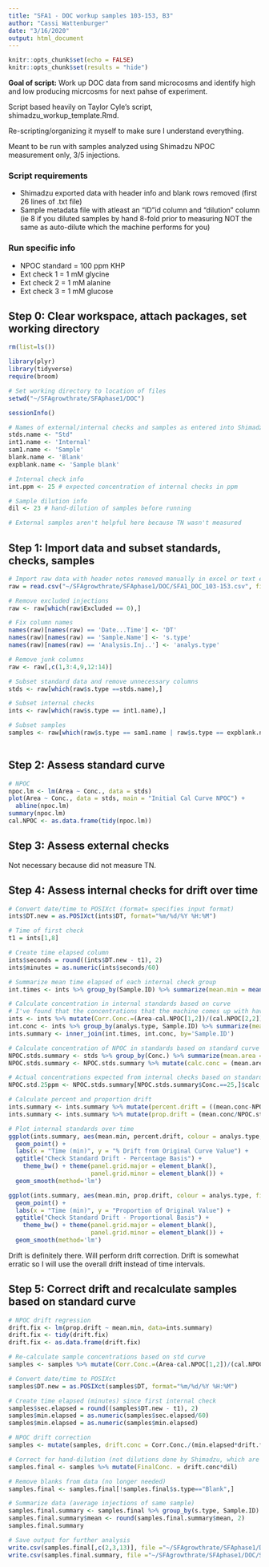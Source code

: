 ```yaml
---
title: "SFA1 - DOC workup samples 103-153, B3"
author: "Cassi Wattenburger"
date: "3/16/2020"
output: html_document
---
```


```r
knitr::opts_chunk$set(echo = FALSE)
knitr::opts_chunk$set(results = "hide")
```

**Goal of script:** Work up DOC data from sand microcosms and identify high and low producing micrcosms for next pahse of experiment.

Script based heavily on Taylor Cyle's script, shimadzu_workup_template.Rmd.

Re-scripting/organizing it myself to make sure I understand everything.

Meant to be run with samples analyzed using Shimadzu NPOC measurement only, 3/5 injections.

### Script requirements
* Shimadzu exported data with header info and blank rows removed (first 26 lines of .txt file)
* Sample metadata file with atleast an "ID"id column and "dilution" column (ie 8 if you diluted samples by hand 8-fold prior to measuring NOT the same as auto-dilute which the machine performs for you)

### Run specific info
* NPOC standard = 100 ppm KHP
* Ext check 1 = 1 mM glycine
* Ext check 2 = 1 mM alanine
* Ext check 3 = 1 mM glucose

## Step 0: Clear workspace, attach packages, set working directory
```r
rm(list=ls())

library(plyr)
library(tidyverse)
require(broom)

# Set working directory to location of files
setwd("~/SFAgrowthrate/SFAphase1/DOC")
```

```r
sessionInfo()
```

```r
# Names of external/internal checks and samples as entered into Shimadzu software
stds.name <- "Std"
int1.name <- 'Internal'
sam1.name <- 'Sample'
blank.name <- 'Blank'
expblank.name <- 'Sample blank'

# Internal check info
int.ppm <- 25 # expected concentration of internal checks in ppm

# Sample dilution info
dil <- 23 # hand-dilution of samples before running

# External samples aren't helpful here because TN wasn't measured
```

## Step 1: Import data and subset standards, checks, samples
```r
# Import raw data with header notes removed manually in excel or text editor
raw = read.csv("~/SFAgrowthrate/SFAphase1/DOC/SFA1_DOC_103-153.csv", fileEncoding = "UTF-8-BOM")

# Remove excluded injections
raw <- raw[which(raw$Excluded == 0),]

# Fix column names
names(raw)[names(raw) == 'Date...Time'] <- 'DT'
names(raw)[names(raw) == 'Sample.Name'] <- 's.type'
names(raw)[names(raw) == 'Analysis.Inj..'] <- 'analys.type'

# Remove junk columns
raw <- raw[,c(1,3:4,9,12:14)]

# Subset standard data and remove unnecessary columns
stds <- raw[which(raw$s.type ==stds.name),]

# Subset internal checks
ints <- raw[which(raw$s.type == int1.name),]

# Subset samples
samples <- raw[which(raw$s.type == sam1.name | raw$s.type == expblank.name | raw$s.type == blank.name),]
                       
```

## Step 2: Assess standard curve
```r
# NPOC
npoc.lm <- lm(Area ~ Conc., data = stds)
plot(Area ~ Conc., data = stds, main = "Initial Cal Curve NPOC") +
  abline(npoc.lm)
summary(npoc.lm)
cal.NPOC <- as.data.frame(tidy(npoc.lm))
```

## Step 3: Assess external checks

Not necessary because did not measure TN.

## Step 4: Assess internal checks for drift over time
```r
# Convert date/time to POSIXct (format= specifies input format)
ints$DT.new = as.POSIXct(ints$DT, format="%m/%d/%Y %H:%M")

# Time of first check
t1 = ints[1,8]

# Create time elapsed column
ints$seconds = round((ints$DT.new - t1), 2)
ints$minutes = as.numeric(ints$seconds/60)

# Summarize mean time elapsed of each internal check group
int.times <- ints %>% group_by(Sample.ID) %>% summarize(mean.min = mean(minutes))

# Calculate concentration in internal standards based on curve
# I've found that the concentrations that the machine comes up with have no relationship to the standard curve for some reason
ints <- ints %>% mutate(Corr.Conc.=(Area-cal.NPOC[1,2])/(cal.NPOC[2,2]))
int.conc <- ints %>% group_by(analys.type, Sample.ID) %>% summarize(mean.conc = mean(Corr.Conc.))
ints.summary <- inner_join(int.times, int.conc, by='Sample.ID')

# Calculate concentration of NPOC in standards based on standard curve
NPOC.stds.summary <- stds %>% group_by(Conc.) %>% summarize(mean.area = mean(Area))
NPOC.stds.summary <- NPOC.stds.summary %>% mutate(calc.conc = (mean.area-cal.NPOC[1,2])/cal.NPOC[2,2])

# Actual concentrations expected from internal checks based on standard curves
NPOC.std.25ppm <- NPOC.stds.summary[NPOC.stds.summary$Conc.==25,]$calc.conc

# Calculate percent and proportion drift
ints.summary <- ints.summary %>% mutate(percent.drift = ((mean.conc-NPOC.std.25ppm)/NPOC.std.25ppm)*100)
ints.summary <- ints.summary %>% mutate(prop.drift = (mean.conc/NPOC.std.25ppm))

# Plot internal standards over time
ggplot(ints.summary, aes(mean.min, percent.drift, colour = analys.type, fill = analys.type)) + 
  geom_point() +
  labs(x = "Time (min)", y = "% Drift from Original Curve Value") +
  ggtitle("Check Standard Drift - Percentage Basis") + 
    theme_bw() + theme(panel.grid.major = element_blank(), 
                       panel.grid.minor = element_blank()) +
  geom_smooth(method='lm')

ggplot(ints.summary, aes(mean.min, prop.drift, colour = analys.type, fill = analys.type)) + 
  geom_point() +
  labs(x = "Time (min)", y = "Proportion of Original Value") +
  ggtitle("Check Standard Drift - Proportional Basis") + 
    theme_bw() + theme(panel.grid.major = element_blank(), 
                       panel.grid.minor = element_blank()) +
  geom_smooth(method='lm')

```

Drift is definitely there. Will perform drift correction. Drift is somewhat erratic so I will use the overall drift instead of time intervals.

## Step 5: Correct drift and recalculate samples based on standard curve

```r
# NPOC drift regression
drift.fix <- lm(prop.drift ~ mean.min, data=ints.summary)
drift.fix <- tidy(drift.fix)
drift.fix <- as.data.frame(drift.fix)

# Re-calculate sample concentrations based on std curve
samples <- samples %>% mutate(Corr.Conc.=(Area-cal.NPOC[1,2])/(cal.NPOC[2,2]))

# Convert date/time to POSIXct
samples$DT.new = as.POSIXct(samples$DT, format="%m/%d/%Y %H:%M")

# Create time elapsed (minutes) since first internal check
samples$sec.elapsed = round((samples$DT.new - t1), 2)
samples$min.elapsed = as.numeric(samples$sec.elapsed/60)
samples$min.elapsed = as.numeric(samples$min.elapsed)

# NPOC drift correction
samples <- mutate(samples, drift.conc = Corr.Conc./(min.elapsed*drift.fix[2,2]+drift.fix[1,2]))

# Correct for hand-dilution (not dilutions done by Shimadzu, which are already accounted for)
samples.final <- samples %>% mutate(FinalConc. = drift.conc*dil) 

# Remove blanks from data (no longer needed)
samples.final <- samples.final[!samples.final$s.type=="Blank",]

# Summarize data (average injections of same sample)
samples.final.summary <- samples.final %>% group_by(s.type, Sample.ID) %>% summarize(mean = mean(FinalConc.), stdv=sd(FinalConc.))
samples.final.summary$mean <- round(samples.final.summary$mean, 2)
samples.final.summary

# Save output for further analysis
write.csv(samples.final[,c(2,3,13)], file ="~/SFAgrowthrate/SFAphase1/DOC/SFA1_DOC_103-153_processed.csv", row.names = FALSE)
write.csv(samples.final.summary, file ="~/SFAgrowthrate/SFAphase1/DOC/SFA1_DOC_103-153_processed_summary.csv", row.names = FALSE)

```